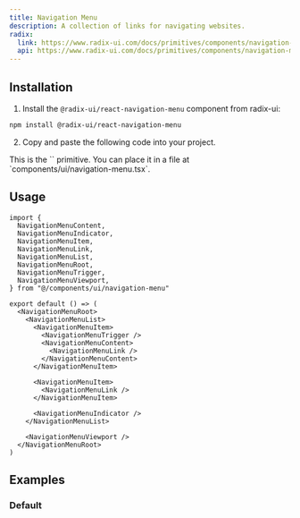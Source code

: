 ```yaml
---
title: Navigation Menu
description: A collection of links for navigating websites.
radix:
  link: https://www.radix-ui.com/docs/primitives/components/navigation-menu
  api: https://www.radix-ui.com/docs/primitives/components/navigation-menu#api-reference
---
```


<ComponentExample src="/components/examples/navigation-menu/demo.tsx">
  <NavigationMenuDemo />
</ComponentExample>

## Installation

1. Install the `@radix-ui/react-navigation-menu` component from radix-ui:

```bash
npm install @radix-ui/react-navigation-menu
```

2. Copy and paste the following code into your project.

<ComponentSource src="/components/ui/navigation-menu.tsx" />

<Callout>
  This is the `<NavigationMenu />` primitive. You can place it in a file at
  `components/ui/navigation-menu.tsx`.
</Callout>

## Usage

```tsx
import {
  NavigationMenuContent,
  NavigationMenuIndicator,
  NavigationMenuItem,
  NavigationMenuLink,
  NavigationMenuList,
  NavigationMenuRoot,
  NavigationMenuTrigger,
  NavigationMenuViewport,
} from "@/components/ui/navigation-menu"
```

```tsx
export default () => (
  <NavigationMenuRoot>
    <NavigationMenuList>
      <NavigationMenuItem>
        <NavigationMenuTrigger />
        <NavigationMenuContent>
          <NavigationMenuLink />
        </NavigationMenuContent>
      </NavigationMenuItem>

      <NavigationMenuItem>
        <NavigationMenuLink />
      </NavigationMenuItem>

      <NavigationMenuIndicator />
    </NavigationMenuList>

    <NavigationMenuViewport />
  </NavigationMenuRoot>
)
```

## Examples

### Default

<ComponentExample src="/components/examples/navigation-menu/demo.tsx">
  <NavigationMenuDemo />
</ComponentExample>
